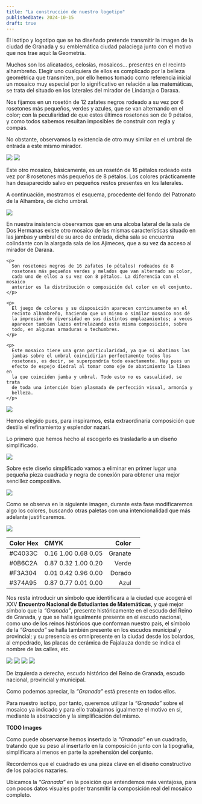 ```yaml
---
title: "La construcción de nuestro logotipo"
publishedDate: 2024-10-15
draft: true
---
```


El isotipo y logotipo que se ha diseñado pretende transmitir la imagen de la
ciudad de Granada y su emblemática ciudad palaciega junto con el motivo que nos
trae aquí: la Geometría.

Muchos son los alicatados, celosías, mosaicos... presentes en el recinto
alhambreño. Elegir uno cualquiera de ellos es complicado por la belleza
geométrica que transmiten, por ello hemos tomado como referencia inicial un
mosaico muy especial por lo significativo en relación a las matemáticas, se
trata del situado en los laterales del mirador de Lindaraja o Daraxa.

Nos fijamos en un rosetón de 12 zafates negros rodeado a su vez por 6 rosetones
más pequeños, verdes y azules, que se van alternando en el color; con la
peculiaridad de que estos últimos rosetones son de 9 pétalos, y como todos
sabemos resultan imposibles de construir con regla y compás.

No obstante, observamos la existencia de otro muy similar en el umbral de
entrada a este mismo mirador.

<div class="grid grid-cols-1 md:grid-cols-2 gap-5 *:max-h-80 items-center justify-items-center">
  <img src="/2025/img/construccion-isotipo/img24.jpg" />
  <img src="/2025/img/construccion-isotipo/img25.jpg" />
</div>

Este otro mosaico, básicamente, es un rosetón de 16 pétalos rodeado esta vez por
8 rosetones más pequeños de 8 pétalos. Los colores prácticamente han
desaparecido salvo en pequeños restos presentes en los laterales.

A continuación, mostramos el esquema, procedente del fondo del Patronato de la
Alhambra, de dicho umbral.

![](/2025/img/construccion-isotipo/img26.jpg)

<div class="flex md:flex-row flex-col items-center gap-x-5">
  <div>
    <p>
      En nuestra insistencia observamos que en una alcoba lateral de la sala de
      Dos Hermanas existe otro mosaico de las mismas características situado en
      las jambas y umbral de su arco de entrada, dicha sala se encuentra
      colindante con la alargada sala de los Ajimeces, que a su vez da acceso al
      mirador de Daraxa.
    </p>

    <p>
      Son rosetones negros de 16 zafates (o pétalos) rodeados de 8
      rosetones más pequeños verdes y melados que van alternado su color,
      cada uno de ellos a su vez con 8 pétalos. La diferencia con el mosaico
      anterior es la distribución o composición del color en el conjunto.
    </p>

    <p>
      El juego de colores y su disposición aparecen continuamente en el
      recinto alhambreño, haciendo que un mismo o similar mosaico nos dé
      la impresión de diversidad en sus distintos emplazamientos; a veces
      aparecen también lazos entrelazando esta misma composición, sobre
      todo, en algunas armaduras o techumbres.
    </p>

    <p>
      Este mosaico tiene una gran particularidad, ya que si abatimos las
      jambas sobre el umbral coincidirían perfectamente todos los
      rosetones, es decir, se superpondría todo exactamente. Hay pues un
      efecto de espejo diedral al tomar como eje de abatimiento la línea en
      la que coinciden jamba y umbral. Todo esto no es casualidad, se trata
      de toda una intención bien plasmada de perfección visual, armonía y
      belleza.
    </p>

  </div>

  <img src="/2025/img/construccion-isotipo/img29.jpg" class="md:max-w-[40%] mx-auto" />
</div>

Hemos elegido pues, para inspirarnos, esta extraordinaria composición que
destila el refinamiento y esplendor nazarí.

Lo primero que hemos hecho al escogerlo es trasladarlo a un diseño simplificado.

<img
  src="/2025/img/construccion-isotipo/img30.jpg"
  class="md:max-w-[50%] lg:max-w-[30%] mx-auto"
/>

Sobre este diseño simplificado vamos a eliminar en primer lugar una pequeña
pieza cuadrada y negra de conexión para obtener una mejor sencillez compositiva.

<img
  src="/2025/img/construccion-isotipo/img33.jpg"
  class="md:max-w-[50%] lg:max-w-[30%] mx-auto"
/>

Como se observa en la siguiente imagen, durante esta fase modificaremos algo los
colores, buscando otras paletas con una intencionalidad que más adelante
justificaremos.

<img
  src="/2025/img/construccion-isotipo/img34.jpg"
  class="md:max-w-[50%] lg:max-w-[30%] mx-auto"
/>

| Color Hex | CMYK                |   Color |                                                   |
| --------- | :------------------ | ------: | :-----------------------------------------------: |
| #C4033C   | 0.16 1.00 0.68 0.05 | Granate | <span class="bg-[#C4033C] size-6 inline-block" /> |
| #0B6C2A   | 0.87 0.32 1.00 0.20 |   Verde | <span class="bg-[#0B6C2A] size-6 inline-block" /> |
| #F3A304   | 0.01 0.42 0.96 0.00 |  Dorado | <span class="bg-[#F3A304] size-6 inline-block" /> |
| #374A95   | 0.87 0.77 0.01 0.00 |    Azul | <span class="bg-[#374A95] size-6 inline-block" /> |

Nos resta introducir un símbolo que identificara a la ciudad que acogerá el XXV
**Encuentro Nacional de Estudiantes de Matemáticas**, y qué mejor símbolo que la
_“Granada”_, presente históricamente en el escudo del Reino de Granada, y que se
halla igualmente presente en el escudo nacional, como uno de los reinos
históricos que conforman nuestro país, el símbolo de la _“Granada”_ se halla
también presente en los escudos municipal y provincial; y su presencia es
omnipresente en la ciudad desde los bolardos, al empedrado, las placas de
cerámica de Fajalauza donde se indica el nombre de las calles, etc.

<div class="flex flex-row items-center justify-center gap-4 *:flex-shrink *:min-w-0 *:max-h-80 max-w-full">
  <img src="/2025/img/construccion-isotipo/img51.jpg" />
  <img src="/2025/img/construccion-isotipo/img53.jpg" />
  <img src="/2025/img/construccion-isotipo/img55.jpg" />
  <img src="/2025/img/construccion-isotipo/img57.jpg" />
</div>

De izquierda a derecha, escudo histórico del Reino de Granada, escudo nacional,
provincial y municipal.

Como podemos apreciar, la _“Granada”_ está presente en todos ellos.

Para nuestro isotipo, por tanto, queremos utilizar la _“Granada”_ sobre el
mosaico ya indicado y para ello trabajamos igualmente el motivo en sí, mediante
la abstracción y la simplificación del mismo.

**TODO Images**

Como puede observarse hemos insertado la _“Granada”_ en un cuadrado, tratando
que su peso al insertarlo en la composición junto con la tipografía,
simplificara al menos en parte la aprehensión del conjunto.

Recordemos que el cuadrado es una pieza clave en el diseño constructivo de los
palacios nazaríes.

Ubicamos la _“Granada”_ en la posición que entendemos más ventajosa, para con
pocos datos visuales poder transmitir la composición real del mosaico completo.
